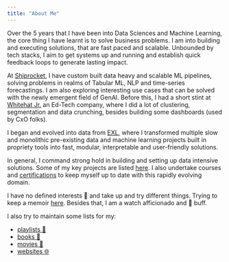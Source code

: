 ```yaml
---
title: "About Me"
---
```


Over the 5 years that I have been into Data Sciences and Machine Learning, the core thing I have learnt is to solve business problems. I am into building and executing solutions, that are fast paced and scalable. Unbounded by tech stacks, I aim to get systems up and running and establish quick feedback loops to generate lasting impact.

At [Shiprocket](https://www.shiprocket.in/), I have custom built data heavy and scalable ML pipelines, solving problems in realms of Tabular ML, NLP and time-series forecastings. I am also exploring interesting use cases that can be solved with the newly emergent field of GenAI. Before this, I had a short stint at [Whitehat Jr.](https://www.whitehatjr.com/) an Ed-Tech company, where I did a lot of clustering, segmentation and data crunching, besides building some dashboards (used by CxO folks).  

I began and evolved into data from [EXL](https://www.exlservice.com/), where I transformed multiple slow and monolithic pre-existing data and machine learning projects built in propriety tools into fast, modular, interpretable and user-friendly solutions.

In general, I command strong hold in building and setting up data intensive solutions. Some of my key projects are listed [here](projects.html). I also undertake courses and [certifications](certificates.html) to keep myself up to date with this rapidly evolving domain. 

I have no defined interests 🙈 and take up and try different things. Trying to keep a memoir [here](https://www.instagram.com/boi_doingthings). Besides that, I am a watch afficionado and 🍺 buff.

I also try to maintain some lists for my: 

* [playlists 🎵 ](lists/playlists.html)  
* [books 📖 ](lists/books.html)  
* [movies 🎥 ](lists/movies.html)  
* [websites 🌐 ](https://boi-doingthings.notion.site/Fun-Sites-7600b861796449598440ec6e3e949365?pvs=4){target="_blank"}




